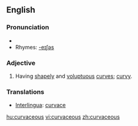 ==English==

===Pronunciation===
*{{audio|en-uk-curvaceous.ogg|Audio (UK)}}
*Rhymes: [[Rhymes:English:-eɪʃəs|-eɪʃəs]]

===Adjective===
{{en-adj}}

# {{qualifier|of a woman}} Having [[shapely]] and [[voluptuous]] [[curve]]s; [[curvy]].

===Translations===
{{rfc-level|Translations at L3+ (AutoFormat would have corrected level of Translations)}}
*[[Interlingua]]: [[curvace]]

[[hu:curvaceous]]
[[vi:curvaceous]]
[[zh:curvaceous]]